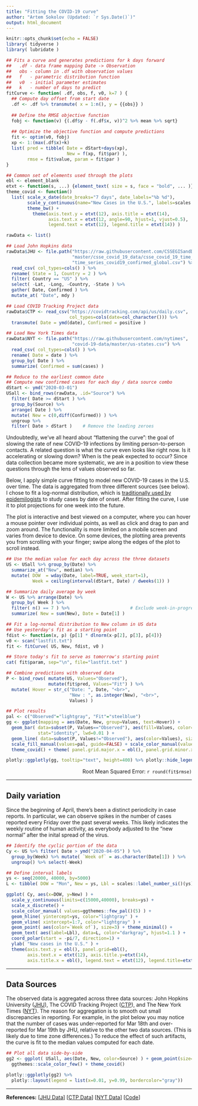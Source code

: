 ```yaml
---
title: "Fitting the COVID-19 curve"
author: "Artem Sokolov (Updated: `r Sys.Date()`)"
output: html_document
---
```


```r
knitr::opts_chunk$set(echo = FALSE)
library( tidyverse )
library( lubridate )

## Fits a curve and generates predictions for k days forward
##   .df - data frame mapping Date -> Observation
##   obs - column in .df with observation values
##   f   - parametric distribution function
##   v0  - initial parameter estimates
##   k   - number of days to predict
fitCurve <- function( .df, obs, f, v0, k=7 ) {
  ## Compute day offset from start date
  .df <- .df %>% transmute( x = 1:n(), y = {{obs}} )
  
  ## Define the RMSE objective function
  fobj <- function(v) {(.df$y - f(.df$x, v))^2 %>% mean %>% sqrt}
  
  ## Optimize the objective function and compute predictions
  fit <- optim(v0, fobj)
  xp <- 1:(max(.df$x)+k)
  list( pred = tibble( Date = dStart+days(xp),
                       New = f(xp, fit$par) ),
        rmse = fit$value, param = fit$par )
}

## Common set of elements used through the plots
ebl <- element_blank
etxt <- function(s, ...) {element_text( size = s, face = "bold", ... )}
theme_covid <- function()
  list( scale_x_date(date_breaks="7 days", date_labels="%b %d"),
        scale_y_continuous(name="New Cases in the U.S.", labels=scales::label_number_si()),
        theme_bw() + 
          theme(axis.text.y = etxt(12), axis.title = etxt(14),
                axis.text.x = etxt(12, angle=90, hjust=1, vjust=0.5),
                legend.text = etxt(12), legend.title = etxt(14)) )
```

```r
rawData <- list()

## Load John Hopkins data
rawData$JHU <- file.path("https://raw.githubusercontent.com/CSSEGISandData/COVID-19",
                         "master/csse_covid_19_data/csse_covid_19_time_series",
                         "time_series_covid19_confirmed_global.csv") %>%
  read_csv( col_types=cols() ) %>%
  rename( State = 1, Country = 2 ) %>%
  filter( Country == "US" ) %>%
  select( -Lat, -Long, -Country, -State ) %>%
  gather( Date, Confirmed ) %>%
  mutate_at( "Date", mdy )

## Load COVID Tracking Project data
rawData$CTP <- read_csv("https://covidtracking.com/api/us/daily.csv",
                        col_types=cols(date=col_character())) %>%
  transmute( Date = ymd(date), Confirmed = positive )

## Load New York Times data
rawData$NYT <- file.path("https://raw.githubusercontent.com/nytimes",
                         "covid-19-data/master/us-states.csv") %>%
  read_csv( col_types=cols() ) %>%
  rename( Date = date ) %>%
  group_by( Date ) %>%
  summarize( Confirmed = sum(cases) )

## Reduce to the earliest common date
## Compute new confirmed cases for each day / data source combo
dStart <- ymd("2020-03-01")
USall <- bind_rows(rawData, .id="Source") %>% 
  filter( Date >= dStart ) %>%
  group_by(Source) %>%
  arrange( Date ) %>%
  mutate( New = c(0,diff(Confirmed)) ) %>%
  ungroup %>%
  filter( Date > dStart )    # Remove the leading zeroes
```

Undoubtedly, we've all heard about "flattening the curve": the goal of slowing the rate of new COVID-19 infections by limiting person-to-person contacts. A related question is what the curve even looks like right now. Is it accelerating or slowing down? When is the peak expected to occur? Since data collection became more systematic, we are in a position to view these questions through the lens of values observed so far.

Below, I apply simple curve fitting to model new COVID-19 cases in the U.S. over time. The data is aggregated from three different sources (see below). I chose to fit a log-normal distribution, which is [traditionally used by epidemilogists](https://www.cdc.gov/csels/dsepd/ss1978/lesson1/section11.html) to study cases by date of onset. After fitting the curve, I use it to plot projections for one week into the future.

The plot is interactive and best viewed on a computer, where you can hover a mouse pointer over individual points, as well as click and drag to pan and zoom around. The functionality is more limited on a mobile screen and varies from device to device. On some devices, the plotting area prevents you from scrolling with your finger; swipe along the edges of the plot to scroll instead.


```r
## Use the median value for each day across the three datasets
US <- USall %>% group_by(Date) %>%
  summarize_at("New", median) %>%
  mutate( DOW  = wday(Date, label=TRUE, week_start=1),
          Week = ceiling(interval(dStart, Date) / dweeks(1)) )

## Summarize daily average by week
W <- US %>% arrange(Date) %>%
  group_by( Week ) %>%
  filter( n() == 7 ) %>%                       # Exclude week-in-progress
  summarize( New = sum(New), Date = Date[1] )

## Fit a log-normal distribution to New column in US data
## Use yesterday's fit as a starting point 
fdist <- function(x, p) {p[1] * dlnorm(x-p[2], p[3], p[4])}
v0 <- scan("lastfit.txt")
fit <- fitCurve( US, New, fdist, v0 )

## Store today's fit to serve as tomorrow's starting point
cat( fit$param, sep="\n", file="lastfit.txt" )

## Combine predictions with observed data
P <- bind_rows( mutate(US, Values="Observed"),
                mutate(fit$pred, Values="Fit") ) %>%
  mutate( Hover = str_c("Date: ", Date, "<br>",
                        "New : ", as.integer(New), "<br>",
                        Values) )

## Plot results
pal <- c("Observed"="lightgray", "Fit"="steelblue")
gg <- ggplot(mapping = aes(Date, New, group=Values, text=Hover)) +
  geom_bar( data=subset(P, Values=="Observed"), aes(fill=Values, color="white"),
            stat="identity", lwd=0.01 ) +
  geom_line( data=subset(P, Values!="Observed"), aes(color=Values), size=1.25 ) +
  scale_fill_manual(values=pal, guide=FALSE) + scale_color_manual(values=pal, guide=FALSE) +
  theme_covid() + theme( panel.grid.major.x = ebl(), panel.grid.minor.x = ebl() )

plotly::ggplotly(gg, tooltip="text", height=400) %>% plotly::hide_legend()
```

<div style="text-align: right">Root Mean Squared Error: `r round(fit$rmse)`</div>

***

## Daily variation

Since the beginning of April, there's been a distinct periodicity in case reports. In particular, we can observe spikes in the number of cases reported every Friday over the past several weeks. This likely indicates the weekly routine of human activity, as everybody adjusted to the "new normal" after the inital spread of the virus.

```r
## Identify the cyclic portion of the data
Cy <- US %>% filter( Date > ymd("2020-04-05") ) %>% 
  group_by(Week) %>% mutate( `Week of` = as.character(Date[1]) ) %>% 
  ungroup() %>% select(-Week)

## Define interval labels
ys <- seq(20000, 40000, by=5000)
L <- tibble( DOW = "Mon", New = ys, Lbl = scales::label_number_si()(ys) )

ggplot( Cy, aes(x=DOW, y=New) ) + 
  scale_y_continuous(limits=c(15000,40000), breaks=ys) +
  scale_x_discrete() +
  scale_color_manual( values=ggthemes::few_pal()(5) ) +
  geom_hline( yintercept=ys, color="lightgray" ) +
  geom_vline( xintercept=1:7, color="lightgray" ) +
  geom_point( aes(color=`Week of`), size=3) + theme_minimal() + 
  geom_text( aes(label=Lbl), data=L, color="darkgray", hjust=1.1 ) +
  coord_polar(start = -pi/7, direction=1) +
  ylab( "New cases in the U.S." ) +
  theme(axis.text.y = ebl(), panel.grid=ebl(),
        axis.text.x = etxt(12), axis.title.y=etxt(14),
        axis.title.x = ebl(), legend.text = etxt(12), legend.title=etxt(14))

```

***

## Data Sources

The observed data is aggregated across three data sources: John Hopkins University ([JHU](https://github.com/CSSEGISandData/COVID-19)), The COVID Tracking Project ([CTP](https://covidtracking.com/)), and The New York Times ([NYT](https://github.com/nytimes/covid-19-data)). The reason for aggregation is to smooth out small discrepancies in reporting. For example, in the plot below you may notice that the number of cases was under-reported for Mar 18th and over-reported for Mar 19th by JHU, relative to the other two data sources. (This is likely due to time zone differences.) To reduce the effect of such artifacts, the curve is fit to the median values computed for each date.


```r
## Plot all data side-by-side
gg2 <- ggplot( USall, aes(Date, New, color=Source) ) + geom_point(size=2) +
  ggthemes::scale_color_few() + theme_covid()

plotly::ggplotly(gg2) %>% 
  plotly::layout(legend = list(x=0.01, y=0.99, bordercolor="gray"))
```

***

**References:**
[[JHU Data](https://github.com/CSSEGISandData/COVID-19)]
[[CTP Data](https://covidtracking.com/)]
[[NYT Data](https://github.com/nytimes/covid-19-data)]
[[Code](https://github.com/ArtemSokolov/covidcurve)]

